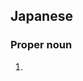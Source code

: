 ==Japanese==
{{ja-kanjitab|つか|はら|yomi=k}}

===Proper noun===
{{ja-pos|つかはら|proper}}

# {{surname|lang=ja|sort=つかはら}}